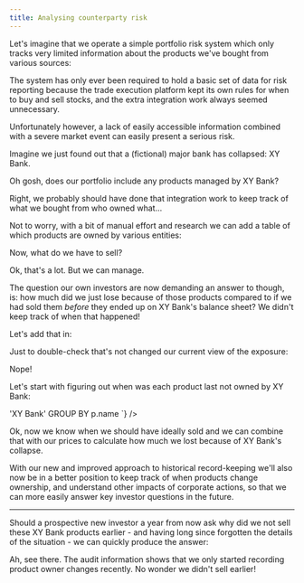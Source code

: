 ```yaml
---
title: Analysing counterparty risk
---
```



Let's imagine that we operate a simple portfolio risk system which only tracks very limited information about the products we've bought from various sources:

<Fiddle magicContext="my-context">
  <Txs systemTime="2001-01-01"
       txs="INSERT INTO assets (xt$id, product, amount)
            VALUES
            (1, 'my-product-1', 340),
            (2, 'my-product-2', 10)" />
  <Query hidden={true} q="SELECT * FROM xt$txs ORDER BY xt$txs.xt$tx_time DESC LIMIT 1" />
</Fiddle>

The system has only ever been required to hold a basic set of data for risk reporting because the trade execution platform kept its own rules for when to buy and sell stocks, and the extra integration work always seemed unnecessary.

Unfortunately however, a lack of easily accessible information combined with a severe market event can easily present a serious risk.

Imagine we just found out that a (fictional) major bank has collapsed: XY Bank.

Oh gosh, does our portfolio include any products managed by XY Bank?

<Fiddle magicContext="my-context">
  <Txs hidden={true}
       txs="INSERT INTO assets (xt$id, product, amount)
            VALUES
            (1, 'my-product-1', 625),
            (2, 'my-product-2', 31),
            (3, 'my-product-3', 1920),
            (4, 'my-product-4', 206)" />
  <Query q="SELECT * FROM assets AS a ORDER BY a.xt$id" />
</Fiddle>

Right, we probably should have done that integration work to keep track of what we bought from who owned what...

Not to worry, with a bit of manual effort and research we can add a table of which products are owned by various entities:

<Fiddle magicContext="my-context">
  <Txs txs="INSERT INTO products (xt$id, name, owner)
            VALUES
            (1, 'my-product-1', 'XY Bank'),
            (2, 'my-product-2', 'Standard Dollar'),
            (3, 'my-product-3', 'XY Bank'),
            (4, 'my-product-4', 'Royal Red')" />
  <Query hidden={true} q="SELECT * FROM xt$txs ORDER BY xt$txs.xt$tx_time DESC LIMIT 1" />
</Fiddle>

Now, what do we have to sell?

<Fiddle magicContext="my-context">
  <Query q={`
SELECT *
  FROM assets AS a
  INNER JOIN products AS p ON a.product = p.name
  WHERE p.owner = 'XY Bank'
  ORDER BY a.xt$id`} />
</Fiddle>

Ok, that's a lot. But we can manage.

The question our own investors are now demanding an answer to though, is: how much did we just lose because of those products compared to if we had sold them _before_ they ended up on XY Bank's balance sheet?
We didn't keep track of when that happened!

Let's add that in:

<Fiddle magicContext="my-context">
  <Txs txs="INSERT INTO products (xt$id, name, owner, xt$valid_from, xt$valid_to)
            VALUES
            -- Product 1's history
            (1, 'my-product-1', 'Standard Dollar', DATE '2018-01-01', DATE '2020-01-01'),
            (1, 'my-product-1', 'Other Company', DATE '2020-01-01', DATE '2022-01-01'),
            (1, 'my-product-1', 'XY Bank', DATE '2024-01-01', null),
            -- Product 2's history
            (2, 'my-product-2', 'Some Other Company', DATE '2016-01-01', DATE '2021-01-01'),
            (2, 'my-product-2', 'Standard Dollar', DATE '2021-01-01', null),
            -- Product 3's history
            (3, 'my-product-3', 'Some Other Company', DATE '2016-01-01', DATE '2021-01-01'),
            (3, 'my-product-3', 'Other Company', DATE '2021-01-01', DATE '2024-01-01'),
            (3, 'my-product-3', 'XY Bank', DATE '2024-01-01', null),
            -- Product 4's history
            (4, 'my-product-4', 'Royal Red', DATE '2020-01-01', null)" />
  <Query hidden={true} q="SELECT * FROM xt$txs ORDER BY xt$txs.xt$tx_time DESC LIMIT 1" />
</Fiddle>

Just to double-check that's not changed our current view of the exposure:

<Fiddle magicContext="my-context">
  <Query q={`
SELECT *
  FROM assets AS a
  INNER JOIN products AS p ON a.product = p.name
  WHERE p.owner = 'XY Bank'
  ORDER BY a.xt$id`} />
</Fiddle>

Nope!

Let's start with figuring out when was each product last not owned by XY Bank:

<Fiddle magicContext="my-context">
  <Query q={`
SELECT p.name, max(p.xt$valid_from)
  FROM products FOR ALL VALID_TIME AS p
  WHERE p.owner <> 'XY Bank'
  GROUP BY p.name
`} />
</Fiddle>

Ok, now we know when we should have ideally sold and we can combine that with our prices to calculate how much we lost because of XY Bank's collapse.

With our new and improved approach to historical record-keeping we'll also now be in a better position to keep track of when products change ownership, and understand other impacts of corporate actions, so that we can more easily answer key investor questions in the future.

---

Should a prospective new investor a year from now ask why did we not sell these XY Bank products earlier - and having long since forgotten the details of the situation - we can quickly produce the answer:

<Fiddle magicContext="my-context">
  <Query q={`
SELECT p.xt$id, p.name, p.owner, p.xt$system_from
  FROM products FOR ALL SYSTEM_TIME AS p
`} />
</Fiddle>

Ah, see there.
The audit information shows that we only started recording product owner changes recently.
No wonder we didn't sell earlier!